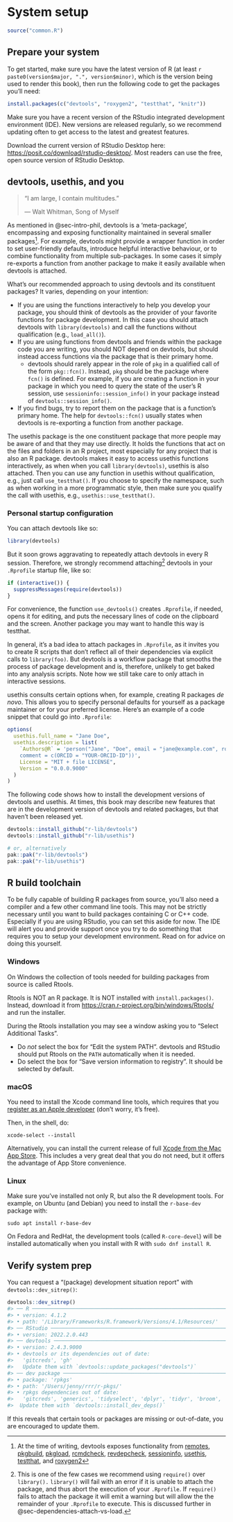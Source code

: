 # System setup {#sec-setup}

```r
source("common.R")
```

## Prepare your system {#setup-prep}

To get started, make sure you have the latest version of R (at least `r paste0(version$major, ".", version$minor)`, which is the version being used to render this book), then run the following code to get the packages you'll need:

```r
install.packages(c("devtools", "roxygen2", "testthat", "knitr"))
```

Make sure you have a recent version of the RStudio integrated development environment (IDE).
New versions are released regularly, so we recommend updating often to get access to the latest and greatest features.

Download the current version of RStudio Desktop here: <https://posit.co/download/rstudio-desktop/>.
Most readers can use the free, open source version of RStudio Desktop.

## devtools, usethis, and you {#sec-setup-usage}

> "I am large, I contain multitudes."
>
> --- Walt Whitman, Song of Myself

As mentioned in @sec-intro-phil, devtools is a 'meta-package', encompassing and exposing functionality maintained in several smaller packages[^setup-1].
For example, devtools might provide a wrapper function in order to set user-friendly defaults, introduce helpful interactive behaviour, or to combine functionality from multiple sub-packages.
In some cases it simply re-exports a function from another package to make it easily available when devtools is attached.

[^setup-1]: At the time of writing, devtools exposes functionality from [remotes](https://remotes.r-lib.org/), [pkgbuild](https://pkgbuild.r-lib.org/), [pkgload](https://pkgload.r-lib.org/), [rcmdcheck](https://rcmdcheck.r-lib.org/), [revdepcheck](https://revdepcheck.r-lib.org/), [sessioninfo](https://sessioninfo.r-lib.org/), [usethis](https://usethis.r-lib.org/), [testthat](https://testthat.r-lib.org), and [roxygen2](https://roxygen2.r-lib.org)

What's our recommended approach to using devtools and its constituent packages?
It varies, depending on your intention:

-   If you are using the functions interactively to help you develop your package, you should think of devtools as the provider of your favorite functions for package development. In this case you should attach devtools with `library(devtools)` and call the functions without qualification (e.g., `load_all()`).
-   If you are using functions from devtools and friends within the package code you are writing, you should NOT depend on devtools, but should instead access functions via the package that is their primary home.
    -   devtools should rarely appear in the role of `pkg` in a qualified call of the form `pkg::fcn()`. Instead, `pkg` should be the package where `fcn()` is defined. For example, if you are creating a function in your package in which you need to query the state of the user's R session, use `sessioninfo::session_info()` in your package instead of `devtools::session_info()`.
-   If you find bugs, try to report them on the package that is a function's primary home. The help for `devtools::fcn()` usually states when devtools is re-exporting a function from another package.

The usethis package is the one constituent package that more people may be aware of and that they may use directly.
It holds the functions that act on the files and folders in an R project, most especially for any project that is also an R package.
devtools makes it easy to access usethis functions interactively, as when when you call `library(devtools)`, usethis is also attached.
Then you can use any function in usethis without qualification, e.g., just call `use_testthat()`.
If you choose to specify the namespace, such as when working in a more programmatic style, then make sure you qualify the call with usethis, e.g., `usethis::use_testthat()`.

### Personal startup configuration

You can attach devtools like so:

```r
library(devtools)
```

But it soon grows aggravating to repeatedly attach devtools in every R session.
Therefore, we strongly recommend attaching[^setup-2] devtools in your `.Rprofile` startup file, like so:

[^setup-2]: This is one of the few cases we recommend using `require()` over `library().` `library()` will fail with an error if it is unable to attach the package, and thus abort the execution of your `.Rprofile`.
    If `require()` fails to attach the package it will emit a warning but will allow the the remainder of your `.Rprofile` to execute.
    This is discussed further in @sec-dependencies-attach-vs-load.

```r
if (interactive()) {
  suppressMessages(require(devtools))
}
```

For convenience, the function `use_devtools()` creates `.Rprofile`, if needed, opens it for editing, and puts the necessary lines of code on the clipboard and the screen.
Another package you may want to handle this way is testthat.

::: callout-warning
In general, it's a bad idea to attach packages in `.Rprofile`, as it invites you to create R scripts that don't reflect all of their dependencies via explicit calls to `library(foo)`.
But devtools is a workflow package that smooths the process of package development and is, therefore, unlikely to get baked into any analysis scripts.
Note how we still take care to only attach in interactive sessions.
:::

usethis consults certain options when, for example, creating R packages *de novo*.
This allows you to specify personal defaults for yourself as a package maintainer or for your preferred license.
Here's an example of a code snippet that could go into `.Rprofile`:

```r
options(
  usethis.full_name = "Jane Doe",
  usethis.description = list(
    `Authors@R` = 'person("Jane", "Doe", email = "jane@example.com", role = c("aut", "cre"), 
    comment = c(ORCID = "YOUR-ORCID-ID"))',
    License = "MIT + file LICENSE",
    Version = "0.0.0.9000"
  )
)
```

The following code shows how to install the development versions of devtools and usethis.
At times, this book may describe new features that are in the development version of devtools and related packages, but that haven't been released yet.

```r
devtools::install_github("r-lib/devtools")
devtools::install_github("r-lib/usethis")

# or, alternatively
pak::pak("r-lib/devtools")
pak::pak("r-lib/usethis")
```

## R build toolchain {#setup-tools}

To be fully capable of building R packages from source, you'll also need a compiler and a few other command line tools.
This may not be strictly necessary until you want to build packages containing C or C++ code.
Especially if you are using RStudio, you can set this aside for now.
The IDE will alert you and provide support once you try to do something that requires you to setup your development environment.
Read on for advice on doing this yourself.

### Windows

On Windows the collection of tools needed for building packages from source is called Rtools.

Rtools is NOT an R package.
It is NOT installed with `install.packages()`.
Instead, download it from <https://cran.r-project.org/bin/windows/Rtools/> and run the installer.

During the Rtools installation you may see a window asking you to "Select Additional Tasks".

-   Do *not* select the box for "Edit the system PATH". devtools and RStudio should put Rtools on the `PATH` automatically when it is needed.
-   Do select the box for "Save version information to registry". It should be selected by default.

### macOS

You need to install the Xcode command line tools, which requires that you [register as an Apple developer](https://developer.apple.com/programs/register/) (don't worry, it's free).

Then, in the shell, do:

``` shell
xcode-select --install
```

Alternatively, you can install the current release of full [Xcode from the Mac App Store](https://itunes.apple.com/ca/app/xcode/id497799835?mt=12).
This includes a very great deal that you do not need, but it offers the advantage of App Store convenience.

### Linux

Make sure you've installed not only R, but also the R development tools.
For example, on Ubuntu (and Debian) you need to install the `r-base-dev` package with:

```         
sudo apt install r-base-dev
```

On Fedora and RedHat, the development tools (called `R-core-devel`) will be installed automatically when you install with R with `sudo dnf install R`.

## Verify system prep

You can request a "(package) development situation report" with `devtools::dev_sitrep()`:

```r
devtools::dev_sitrep()
#> ── R ───────────────────────────────────────────────────────────────────────
#> • version: 4.1.2
#> • path: '/Library/Frameworks/R.framework/Versions/4.1/Resources/'
#> ── RStudio ─────────────────────────────────────────────────────────────────
#> • version: 2022.2.0.443
#> ── devtools ────────────────────────────────────────────────────────────────
#> • version: 2.4.3.9000
#> • devtools or its dependencies out of date:
#>   'gitcreds', 'gh'
#>   Update them with `devtools::update_packages("devtools")`
#> ── dev package ─────────────────────────────────────────────────────────────
#> • package: 'rpkgs'
#> • path: '/Users/jenny/rrr/r-pkgs/'
#> • rpkgs dependencies out of date:
#>   'gitcreds', 'generics', 'tidyselect', 'dplyr', 'tidyr', 'broom', 'gh'
#>  Update them with `devtools::install_dev_deps()`
```

If this reveals that certain tools or packages are missing or out-of-date, you are encouraged to update them.
